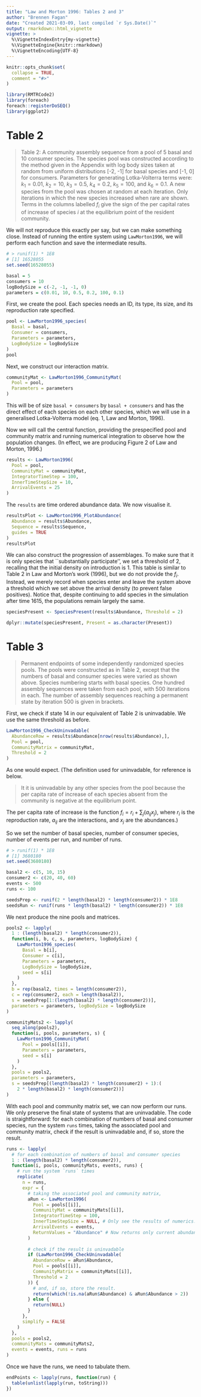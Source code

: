 ```yaml
---
title: "Law and Morton 1996: Tables 2 and 3"
author: "Brennen Fagan"
date: "Created 2021-03-09, last compiled `r Sys.Date()`"
output: rmarkdown::html_vignette
vignette: >
  %\VignetteIndexEntry{my-vignette}
  %\VignetteEngine{knitr::rmarkdown}
  %\VignetteEncoding{UTF-8}
---
```


```r
knitr::opts_chunk$set(
  collapse = TRUE,
  comment = "#>"
)
```

```r
library(RMTRCode2)
library(foreach)
foreach::registerDoSEQ()
library(ggplot2)
```

# Table 2
>Table 2: A community assembly sequence from a pool of 5 basal and 10 consumer species.
 The species pool was constructed according to the method given in the Appendix with log body sizes taken at random
 from uniform distributions [-2, -1] for basal species and [-1, 0] for consumers. Parameters for generating Lotka-Volterra
 terms were: $k_1 = 0.01$, $k_2 = 10$, $k_3 = 0.5$, $k_4 = 0.2$, $k_5 = 100$, and $k_6 = 0.1$. A new species from the pool was chosen at
 random at each iteration. Only iterations in which the new species increased when rare are shown. Terms in the columns
 labelled $f_i$ give the sign of the per capital rates of increase of species $i$ at the equilibrium point of the resident community.

We will not reproduce this exactly per say, but we can make something close.
Instead of running the entire system using `LawMorton1996`, we will perform each function and save the intermediate results.

```r
# > runif(1) * 1E8
# [1] 16528055
set.seed(16528055)

basal = 5
consumers = 10
logBodySize = c(-2, -1, -1, 0)
parameters = c(0.01, 10, 0.5, 0.2, 100, 0.1)
```

First, we create the pool.
Each species needs an ID, its type, its size, and its reproduction rate specified.

```r
pool <- LawMorton1996_species(
  Basal = basal, 
  Consumer = consumers, 
  Parameters = parameters, 
  LogBodySize = logBodySize
)
pool
```

Next, we construct our interaction matrix.

```r
communityMat <- LawMorton1996_CommunityMat(
  Pool = pool, 
  Parameters = parameters
)
```

This will be of size `basal + consumers` by `basal + consumers` and has the direct effect of each species on each other species, which we will use in a generalised Lotka-Volterra model (eq. 1, Law and Morton, 1996).

Now we will call the central function, providing the prespecified pool and community matrix and running numerical integration to observe how the population changes.
(In effect, we are producing Figure 2 of Law and Morton, 1996.)

```r
results <- LawMorton1996(
  Pool = pool, 
  CommunityMat = communityMat,
  IntegratorTimeStep = 100,
  InnerTimeStepSize = 10,
  ArrivalEvents = 25
)
```

The `results` are time ordered abundance data. We now visualise it.

```r
resultsPlot <- LawMorton1996_PlotAbundance(
  Abundance = results$Abundance,
  Sequence = results$Sequence,
  guides = TRUE
)
resultsPlot
```
We can also construct the progression of assemblages. 
To make sure that it is only species that ``substantially participate'', we set a threshold of $2$, recalling that the initial density on introduction is $1$.
This table is similar to Table 2 in Law and Morton's work (1996), but we do not provide the $f_i$.
Instead, we merely record when species enter and leave the system above a threshold which we set above the arrival density (to prevent false positives).
Notice that, despite continuing to add species in the simulation after time 1615, the populations remain largely the same.

```r
speciesPresent <- SpeciesPresent(results$Abundance, Threshold = 2)

dplyr::mutate(speciesPresent, Present = as.character(Present))
```

# Table 3

> Permanent endpoints of some independently randomized species pools.
The pools were constructed as in Table 2, except that the numbers of basal and consumer species were varied as shown
 above. Species numbering starts with basal species. One hundred assembly sequences were taken from each pool, with 500
 iterations in each. The number of assembly sequences reaching a permanent state by iteration 500 is given in brackets.

First, we check if state 14 in our equivalent of Table 2 is uninvadable.
We use the same threshold as before.

```r
LawMorton1996_CheckUninvadable(
  AbundanceRow = results$Abundance[nrow(results$Abundance),],
  Pool = pool,
  CommunityMatrix = communityMat,
  Threshold = 2
)
```

As one would expect.
(The definition used for uninvadable, for reference is below.

> It it is uninvadable by any other species from the pool because the per
  capita rate of increase of each species absent from the community is
  negative at the equilibrium point.
  
The per capita rate of increase is the function $f_i = r_i + \sum_j(a_{ij} x_j)$,
where $r_i$ is the reproduction rate, 
$a_{ij}$ are the interactions, 
and $x_j$ are the abundances.)

So we set the 
number of basal species, 
number of consumer species, 
number of events per run, 
and number of runs.

```r
# > runif(1) * 1E8
# [1] 3680180
set.seed(3680180)

basal2 <- c(5, 10, 15)
consumer2 <- c(20, 40, 60)
events <- 500
runs <- 100

seedsPrep <- runif(2 * length(basal2) * length(consumer2)) * 1E8
seedsRun <- runif(runs * length(basal2) * length(consumer2)) * 1E8
```

We next produce the nine pools and matrices.

```r
pools2 <- lapply(
  1 : (length(basal2) * length(consumer2)), 
  function(i, b, c, s, parameters, logBodySize) {
    LawMorton1996_species(
      Basal = b[i], 
      Consumer = c[i], 
      Parameters = parameters, 
      LogBodySize = logBodySize,
      seed = s[i]
    )
  },
  b = rep(basal2, times = length(consumer2)),
  c = rep(consumer2, each = length(basal2)),
  s = seedsPrep[1:(length(basal2) * length(consumer2))],
  parameters = parameters, logBodySize = logBodySize
)
```
```r
communityMats2 <- lapply(
  seq_along(pools2), 
  function(i, pools, parameters, s) {
    LawMorton1996_CommunityMat(
      Pool = pools[[i]], 
      Parameters = parameters,
      seed = s[i]
    )
  }, 
  pools = pools2,
  parameters = parameters,
  s = seedsPrep[(length(basal2) * length(consumer2) + 1):(
    2 * length(basal2) * length(consumer2))]
)
```

With each pool and community matrix set, we can now perform our runs.
We only preserve the final state of systems that are uninvadable.
The code is straightforward: 
for each combination of numbers of basal and consumer species,
run the system `runs` times, taking the associated pool and community matrix,
check if the result is uninvadable and, if so, store the result.

```r
runs <- lapply(
  # for each combination of numbers of basal and consumer species
  1 : (length(basal2) * length(consumer2)), 
  function(i, pools, communityMats, events, runs) {
    # run the system `runs` times
    replicate(
      n = runs,
      expr = {
        # taking the associated pool and community matrix,
        aRun <- LawMorton1996(
          Pool = pools[[i]], 
          CommunityMat = communityMats[[i]],
          IntegratorTimeStep = 100,
          InnerTimeStepSize = NULL, # Only see the results of numerics.
          ArrivalEvents = events,
          ReturnValues = "Abundance" # Now returns only current abundance.
        )
        
        # check if the result is uninvadable
        if (LawMorton1996_CheckUninvadable(
          AbundanceRow = aRun$Abundance,
          Pool = pools[[i]],
          CommunityMatrix = communityMats[[i]],
          Threshold = 2
        )) {
          # and, if so, store the result.
          return(which(!is.na(aRun$Abundance) & aRun$Abundance > 2))
        } else {
          return(NULL)
        }
      },
      simplify = FALSE
    )
  },
  pools = pools2,
  communityMats = communityMats2,
  events = events, runs = runs
)
```

Once we have the runs, we need to tabulate them.

```r
endPoints <- lapply(runs, function(run) {
  table(unlist(lapply(run, toString)))
})
```
